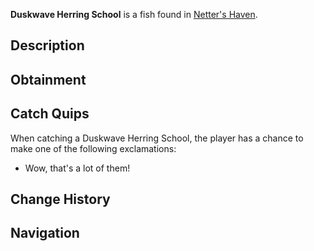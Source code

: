 {{FishInfobox
|image          = Duskwave Herring School.png
|rarity         = Legendary
|sea            = Second Sea
|location       = [[Netter's Haven]]
|sublocation    = 
|sources        = Fishing Net
|radar_location = 
|xp             = 7500
|weather        = Windy
|time           = Night
|season         = Winter, Spring
|bait           = 
|base_weight    = 62
|base_value     = 9500
|weight_range   = 39
|base_chance    = 10
|base_resil     = 40
}}
'''Duskwave Herring School''' is a {{Rarity|Legendary}} fish found in [[Netter's Haven]].

== Description ==
{{Description|A school of awesome fish!|Bestiary Entry}}

== Obtainment ==
{{Description|Caught in oceans using a net.|Bestiary Hint}}

== Catch Quips ==
When catching a Duskwave Herring School, the player has a chance to make one of the following exclamations:
* Wow, that's a lot of them!

== Change History ==
{{Change History|{{subst:Current Version}}}}

== Navigation ==
{{Fish Navbox|Netter's Haven}}